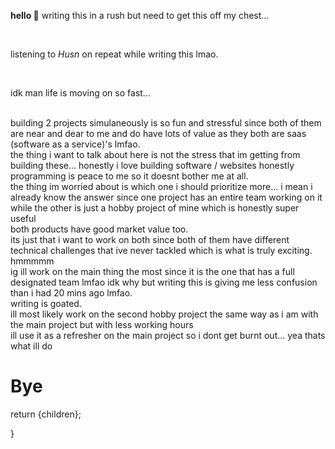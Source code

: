 
**hello 👋** writing this in a rush but need to get this off my chest...

<br />

listening to _Husn_ on repeat while writing this lmao.

<br />

idk man life is moving on so fast...

<br />
building 2 projects simulaneously is so fun and stressful since both of them are
near and dear to me and do have lots of value as they both are saas (software as
a service)'s lmfao.

<br />
the thing i want to talk about here is not the stress that im getting from building
these... honestly i love building software / websites honestly programming is peace
to me so it doesnt bother me at all.

<br />
the thing im worried about is which one i should prioritize more... i mean i already
know the answer since one project has an entire team working on it while the other
is just a hobby project of mine which is honestly super useful

<br />
both products have good market value too.

<br />
its just that i want to work on both since both of them have different technical
challenges that ive never tackled which is what is truly exciting.

<br />
hmmmmm

<br />
ig ill work on the main thing the most since it is the one that has a full designated
team lmfao idk why but writing this is giving me less confusion than i had 20 mins
ago lmfao.

<br />
writing is goated.

<br />
ill most likely work on the second hobby project the same way as i am with the main
project but with less working hours

<br />
ill use it as a refresher on the main project so i dont get burnt out... yea thats
what ill do

# **Bye**

  return <MdxLayout title="Building 2 Projects" subtitle="Confusion...." date="31st March, 2024">{children}</MdxLayout>;

}
